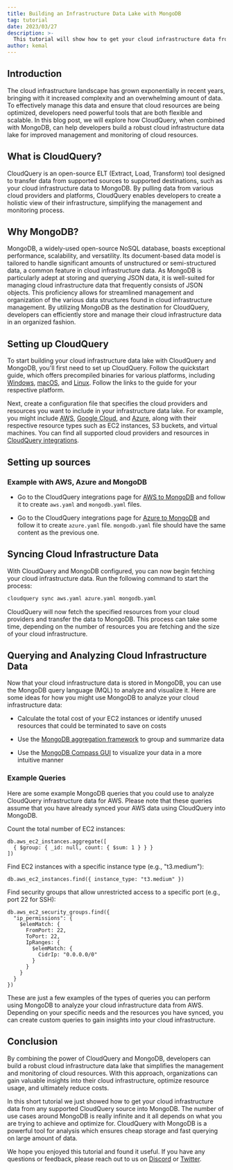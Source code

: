 ```yaml
---
title: Building an Infrastructure Data Lake with MongoDB
tag: tutorial
date: 2023/03/27
description: >-
  This tutorial will show how to get your cloud infrastructure data from any supported CloudQuery source into MongoDB
author: kemal
---
```



<BlogHeader/>

## Introduction

The cloud infrastructure landscape has grown exponentially in recent years, bringing with it increased complexity and an overwhelming amount of data. To effectively manage this data and ensure that cloud resources are being optimized, developers need powerful tools that are both flexible and scalable. In this blog post, we will explore how CloudQuery, when combined with MongoDB, can help developers build a robust cloud infrastructure data lake for improved management and monitoring of cloud resources.

## What is CloudQuery?

CloudQuery is an open-source ELT (Extract, Load, Transform) tool designed to transfer data from supported sources to supported destinations, such as your cloud infrastructure data to MongoDB. By pulling data from various cloud providers and platforms, CloudQuery enables developers to create a holistic view of their infrastructure, simplifying the management and monitoring process.

## Why MongoDB?

MongoDB, a widely-used open-source NoSQL database, boasts exceptional performance, scalability, and versatility.
Its document-based data model is tailored to handle significant amounts of unstructured or semi-structured data, a common feature in cloud infrastructure data.
As MongoDB is particularly adept at storing and querying JSON data, it is well-suited for managing cloud infrastructure data that frequently consists of JSON objects.
This proficiency allows for streamlined management and organization of the various data structures found in cloud infrastructure management.
By utilizing MongoDB as the destination for CloudQuery, developers can efficiently store and manage their cloud infrastructure data in an organized fashion.

## Setting up CloudQuery

To start building your cloud infrastructure data lake with CloudQuery and MongoDB, you'll first need to set up CloudQuery. Follow the quickstart guide, which offers precompiled binaries for various platforms, including [Windows](/docs/quickstart/windows), [macOS](/docs/quickstart/macOS), and [Linux](/docs/quickstart/linux). Follow the links to the guide for your respective platform.

Next, create a configuration file that specifies the cloud providers and resources you want to include in your infrastructure data lake. For example, you might include [AWS](https://docs.cloudquery.io/integrations/aws), [Google Cloud](https://docs.cloudquery.io/integrations/gcp), and [Azure](https://docs.cloudquery.io/integrations/azure), along with their respective resource types such as EC2 instances, S3 buckets, and virtual machines. You can find all supported cloud providers and resources in [CloudQuery integrations](https://docs.cloudquery.io/integrations).

## Setting up sources

### Example with AWS, Azure and MongoDB

- Go to the CloudQuery integrations page for [AWS to MongoDB](https://docs.cloudquery.io/integrations/aws/mongodb) and follow it to create `aws.yaml` and `mongodb.yaml` files.

- Go to the CloudQuery integrations page for [Azure to MongoDB](https://docs.cloudquery.io/integrations/azure/mongodb) and follow it to create `azure.yaml` file. `mongodb.yaml` file should have the same content as the previous one.

## Syncing Cloud Infrastructure Data

With CloudQuery and MongoDB configured, you can now begin fetching your cloud infrastructure data. Run the following command to start the process:

```bash
cloudquery sync aws.yaml azure.yaml mongodb.yaml
```

CloudQuery will now fetch the specified resources from your cloud providers and transfer the data to MongoDB. This process can take some time, depending on the number of resources you are fetching and the size of your cloud infrastructure.

## Querying and Analyzing Cloud Infrastructure Data

Now that your cloud infrastructure data is stored in MongoDB, you can use the MongoDB query language (MQL) to analyze and visualize it. Here are some ideas for how you might use MongoDB to analyze your cloud infrastructure data:

- Calculate the total cost of your EC2 instances or identify unused resources that could be terminated to save on costs

- Use the [MongoDB aggregation framework](https://www.mongodb.com/docs/manual/aggregation/) to group and summarize data

- Use the [MongoDB Compass GUI](https://www.mongodb.com/products/compass) to visualize your data in a more intuitive manner

### Example Queries

Here are some example MongoDB queries that you could use to analyze CloudQuery infrastructure data for AWS. Please note that these queries assume that you have already synced your AWS data using CloudQuery into MongoDB.

Count the total number of EC2 instances:

```mql
db.aws_ec2_instances.aggregate([
  { $group: { _id: null, count: { $sum: 1 } } }
])
```

Find EC2 instances with a specific instance type (e.g., "t3.medium"):

```mql
db.aws_ec2_instances.find({ instance_type: "t3.medium" })
```

Find security groups that allow unrestricted access to a specific port (e.g., port 22 for SSH):

```mql
db.aws_ec2_security_groups.find({
  "ip_permissions": {
    $elemMatch: {
      FromPort: 22,
      ToPort: 22,
      IpRanges: {
        $elemMatch: {
          CidrIp: "0.0.0.0/0"
        }
      }
    }
  }
})
```

These are just a few examples of the types of queries you can perform using MongoDB to analyze your cloud infrastructure data from AWS. Depending on your specific needs and the resources you have synced, you can create custom queries to gain insights into your cloud infrastructure.

## Conclusion

By combining the power of CloudQuery and MongoDB, developers can build a robust cloud infrastructure data lake that simplifies the management and monitoring of cloud resources. With this approach, organizations can gain valuable insights into their cloud infrastructure, optimize resource usage, and ultimately reduce costs.

In this short tutorial we just showed how to get your cloud infrastructure data from any supported CloudQuery source into MongoDB. The number of use cases around MongoDB is really infinite and it all depends on what you are trying to achieve and optimize for. CloudQuery with MongoDB is a powerful tool for analysis which ensures cheap storage and fast querying on large amount of data.

We hope you enjoyed this tutorial and found it useful. If you have any questions or feedback, please reach out to us on [Discord](https://www.cloudquery.io/discord) or [Twitter](https://twitter.com/cloudqueryio).


